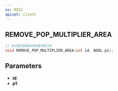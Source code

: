 ```yaml
---
ns: MISC
apiset: client
---
```

## REMOVE_POP_MULTIPLIER_AREA

```c
// 0x88CB484364EFB37A
void REMOVE_POP_MULTIPLIER_AREA(int id, BOOL p1);
```


## Parameters
* **id**:
* **p1**: